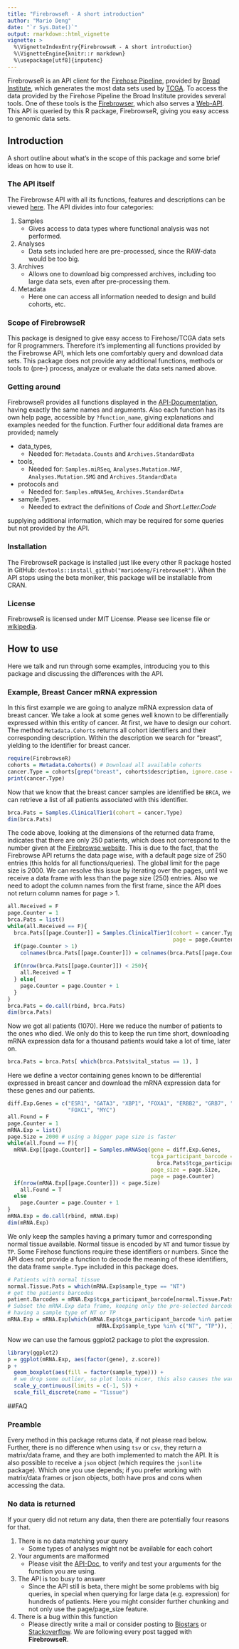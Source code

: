 ```yaml
---
title: "FirebrowseR - A short introduction"
author: "Mario Deng"
date: "`r Sys.Date()`"
output: rmarkdown::html_vignette
vignette: >
  %\VignetteIndexEntry{FirebrowseR - A short introduction}
  %\VignetteEngine{knitr::r markdown}
  %\usepackage[utf8]{inputenc}
---
```


FirebrowseR is an API client for the [Firehose Pipeline](http://gdac.broadinstitute.org/), provided by [Broad Institute](https://www.broadinstitute.org/), which generates the most data sets used by [TCGA](https://tcga-data.nci.nih.gov/tcga/). To access the data provided by the Firehose Pipeline the Broad Institute provides several tools. One of these tools is the [Firebrowser](http://firebrowse.org/), which also serves a [Web-API](http://firebrowse.org/api-docs/). This API is queried by this R package, FirebrowseR, giving you easy access to genomic data sets.

## Introduction
A short outline about what's in the scope of this package and some brief ideas on how to use it.

### The API itself
The Firebrowse API with all its functions, features and descriptions can be viewed [here](http://firebrowse.org/api-docs/). The API divides into four categories:

1. Samples
    * Gives access to data types where functional analysis was not performed.
1. Analyses
    * Data sets included here are pre-processed, since the RAW-data would be too big.
1. Archives
    * Allows one to download big compressed archives, including too large data sets, even after pre-processing them.
1. Metadata
    * Here one can access all information needed to design and build cohorts, etc.

### Scope of FirebrowseR
This package is designed to give easy access to Firehose/TCGA data sets for R programmers. Therefore it's implementing all functions provided by the Firebrowse API, which lets one comfortably query and download data sets. This package does not provide any additional functions, methods or tools to (pre-) process, analyze or evaluate the data sets named above.

### Getting around
FirebrowseR provides all functions displayed in the [API-Documentation](http://firebrowse.org/api-docs/), having exactly the same names and arguments. Also each function has its own help page, accessible by `?function_name`, giving explanations and examples needed for the function. Further four additional data frames are provided; namely

* data_types,
    * Needed for: `Metadata.Counts` and `Archives.StandardData`
* tools,
    * Needed for: `Samples.miRSeq`, `Analyses.Mutation.MAF`,
    `Analyses.Mutation.SMG` and `Archives.StandardData`
* protocols and
    * Needed for: `Samples.mRNASeq`, `Archives.StandardData`
* sample.Types.
    * Needed to extract the definitions of _Code_ and _Short.Letter.Code_

supplying additional information, which may be required for some queries but not provided by the API.

### Installation
The FirebrowseR package is installed just like every other R package hosted in GitHub: `devtools::install_github("mariodeng/FirebrowseR")`. When the API stops using the beta moniker, this package will be installable from CRAN.

### License
FirebrowseR is licensed under MIT License. Please see license file or [wikipedia](https://en.wikipedia.org/wiki/MIT_License).

## How to use
Here we talk and run through some examples, introducing you to this package and discussing the differences with the API.

### Example, Breast Cancer mRNA expression
In this first example we are going to analyze mRNA expression data of breast cancer. We take a look at some genes well known to be differentially expressed within this entity of cancer.
At first, we have to design our cohort. The method `Metadata.Cohorts` returns all cohort identifiers and their corresponding description. Within the description we search for "breast", yielding to the identifier for breast cancer.
```r
require(FirebrowseR)
cohorts = Metadata.Cohorts() # Download all available cohorts
cancer.Type = cohorts[grep("breast", cohorts$description, ignore.case = T), 1]
print(cancer.Type)
```

Now that we know that the breast cancer samples are identified be `BRCA`, we can retrieve a list of all patients associated with this identifier.
```r
brca.Pats = Samples.ClinicalTier1(cohort = cancer.Type)
dim(brca.Pats)
```

The code above, looking at the dimensions of the returned data frame, indicates that there are only 250 patients, which does not correspond to the number given at the [Firebrowse website](http://firebrowse.org/). This is due to the fact, that the Firebrowse API returns the data page wise, with a default page size of 250 entries (this holds for all functions/queries). The global limit for the page size is 2000.
We can resolve this issue by iterating over the pages, until we receive a data frame with less than the page size (250) entries. Also we need to adopt the column names from the first frame, since the API does not return column names for page > 1.
```r
all.Received = F
page.Counter = 1
brca.Pats = list()
while(all.Received == F){
  brca.Pats[[page.Counter]] = Samples.ClinicalTier1(cohort = cancer.Type,
                                                    page = page.Counter)
  if(page.Counter > 1)
    colnames(brca.Pats[[page.Counter]]) = colnames(brca.Pats[[page.Counter-1]])
  
  if(nrow(brca.Pats[[page.Counter]]) < 250){
    all.Received = T
  } else{
    page.Counter = page.Counter + 1
  }
}
brca.Pats = do.call(rbind, brca.Pats)
dim(brca.Pats)
```

Now we got all patients (1070).
Here we reduce the number of patients to the ones who died. We only do this to keep the run time short, downloading mRNA expression data for a thousand patients would take a lot of time, later on.
```r
brca.Pats = brca.Pats[ which(brca.Pats$vital_status == 1), ]
```
Here we define a vector containing genes known to be differential expressed in breast cancer and download the mRNA expression data for these genes and our patients.
```r
diff.Exp.Genes = c("ESR1", "GATA3", "XBP1", "FOXA1", "ERBB2", "GRB7", "EGFR",
                   "FOXC1", "MYC")
all.Found = F
page.Counter = 1
mRNA.Exp = list()
page.Size = 2000 # using a bigger page size is faster
while(all.Found == F){
  mRNA.Exp[[page.Counter]] = Samples.mRNASeq(gene = diff.Exp.Genes,
                                             tcga_participant_barcode =
                                               brca.Pats$tcga_participant_barcode,
                                             page_size = page.Size,
                                             page = page.Counter)
  if(nrow(mRNA.Exp[[page.Counter]]) < page.Size)
    all.Found = T
  else
    page.Counter = page.Counter + 1
}
mRNA.Exp = do.call(rbind, mRNA.Exp)
dim(mRNA.Exp)
```

We only keep the samples having a primary tumor and corresponding normal tissue available. Normal tissue is encoded by `NT` and tumor tissue by `TP`. Some Firehose functions require these identifiers or numbers. Since the API does not provide a function to decode the meaning of these identifiers, the data frame `sample.Type` included in this package does.
```r
# Patients with normal tissue
normal.Tissue.Pats = which(mRNA.Exp$sample_type == "NT")
# get the patients barcodes
patient.Barcodes = mRNA.Exp$tcga_participant_barcode[normal.Tissue.Pats] 
# Subset the mRNA.Exp data frame, keeping only the pre-selected barcodes AND
# having a sample type of NT or TP
mRNA.Exp = mRNA.Exp[which(mRNA.Exp$tcga_participant_barcode %in% patient.Barcodes &
                            mRNA.Exp$sample_type %in% c("NT", "TP")), ]
```

Now we can use the famous ggplot2 package to plot the expression.
```r
library(ggplot2)
p = ggplot(mRNA.Exp, aes(factor(gene), z.score))
p +
  geom_boxplot(aes(fill = factor(sample_type))) +
  # we drop some outlier, so plot looks nicer, this also causes the warning
  scale_y_continuous(limits = c(-1, 5)) +
  scale_fill_discrete(name = "Tissue")
```

##FAQ

### Preamble
Every method in this package returns data, if not please read below. Further, there is no difference when using `tsv` or `csv`, they return a matrix/data frame, and they are both implemented to match the API. It is also possible to receive a `json` object (which requires the `jsonlite` package). Which one you use depends; if you prefer working with matrix/data frames or json objects, both have pros and cons when accessing the data.

### No data is returned
If your query did not return any data, then there are potentially four reasons for that.

1. There is no data matching your query
    * Some types of analyses might not be available for each cohort
1. Your arguments are malformed
    * Please visit the [API-Doc](http://firebrowse.org/api-docs/), to verify and test your arguments for the function you are using.
1. The API is too busy to answer
    * Since the API still is beta, there might be some problems with big queries, in special when querying for large data (e.g. expression) for hundreds of patients. Here you might consider further chunking and not only use the page/page_size feature.
1. There is a bug within this function
    * Please directly write a mail or consider posting to [Biostars](https://www.biostars.org/) or [Stackoverflow](https://stackoverflow.com/). We are following every post tagged with __FirebrowseR__.

